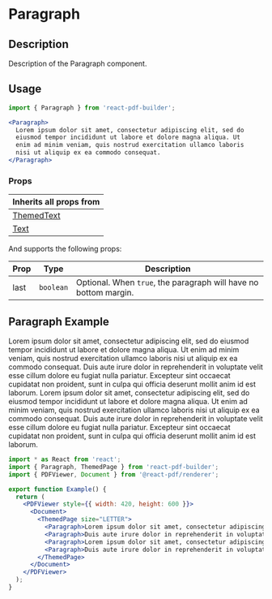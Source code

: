 

<Meta title="Documentation/Components/Typography/Paragraph" />

<h1>Paragraph</h1>

## Description

Description of the Paragraph component.

## Usage

```jsx
import { Paragraph } from 'react-pdf-builder';
```

```jsx
<Paragraph>
  Lorem ipsum dolor sit amet, consectetur adipiscing elit, sed do 
  eiusmod tempor incididunt ut labore et dolore magna aliqua. Ut 
  enim ad minim veniam, quis nostrud exercitation ullamco laboris 
  nisi ut aliquip ex ea commodo consequat.
</Paragraph>
```

### Props

| Inherits all props from                                                                                                    |
| -------------------------------------------------------------------------------------------------------------------------- |
| [ThemedText](https://justinmahar.github.io/react-pdf-builder/?path=/docs/documentation-components-basics-themedtext--docs) |
| [Text](https://react-pdf.org/components#text)                                                                              |

And supports the following props:

| Prop | Type      | Description                                                      |
| ---- | --------- | ---------------------------------------------------------------- |
| last | `boolean` | Optional. When `true`, the paragraph will have no bottom margin. |

## Paragraph Example

<DocsPDF>
  <Paragraph>Lorem ipsum dolor sit amet, consectetur adipiscing elit, sed do eiusmod tempor incididunt ut labore et dolore magna aliqua. Ut enim ad minim veniam, quis nostrud exercitation ullamco laboris nisi ut aliquip ex ea commodo consequat.</Paragraph>
  <Paragraph>Duis aute irure dolor in reprehenderit in voluptate velit esse cillum dolore eu fugiat nulla pariatur. Excepteur sint occaecat cupidatat non proident, sunt in culpa qui officia deserunt mollit anim id est laborum.</Paragraph>
  <Paragraph>Lorem ipsum dolor sit amet, consectetur adipiscing elit, sed do eiusmod tempor incididunt ut labore et dolore magna aliqua. Ut enim ad minim veniam, quis nostrud exercitation ullamco laboris nisi ut aliquip ex ea commodo consequat.</Paragraph>
  <Paragraph>Duis aute irure dolor in reprehenderit in voluptate velit esse cillum dolore eu fugiat nulla pariatur. Excepteur sint occaecat cupidatat non proident, sunt in culpa qui officia deserunt mollit anim id est laborum.</Paragraph>
</DocsPDF>

```jsx
import * as React from 'react';
import { Paragraph, ThemedPage } from 'react-pdf-builder';
import { PDFViewer, Document } from '@react-pdf/renderer';

export function Example() {
  return (
    <PDFViewer style={{ width: 420, height: 600 }}>
      <Document>
        <ThemedPage size="LETTER">
          <Paragraph>Lorem ipsum dolor sit amet, consectetur adipiscing elit, sed do eiusmod tempor incididunt ut labore et dolore magna aliqua. Ut enim ad minim veniam, quis nostrud exercitation ullamco laboris nisi ut aliquip ex ea commodo consequat.</Paragraph>
          <Paragraph>Duis aute irure dolor in reprehenderit in voluptate velit esse cillum dolore eu fugiat nulla pariatur. Excepteur sint occaecat cupidatat non proident, sunt in culpa qui officia deserunt mollit anim id est laborum.</Paragraph>
          <Paragraph>Lorem ipsum dolor sit amet, consectetur adipiscing elit, sed do eiusmod tempor incididunt ut labore et dolore magna aliqua. Ut enim ad minim veniam, quis nostrud exercitation ullamco laboris nisi ut aliquip ex ea commodo consequat.</Paragraph>
          <Paragraph>Duis aute irure dolor in reprehenderit in voluptate velit esse cillum dolore eu fugiat nulla pariatur. Excepteur sint occaecat cupidatat non proident, sunt in culpa qui officia deserunt mollit anim id est laborum.</Paragraph>
        </ThemedPage>
      </Document>
    </PDFViewer>
  );
}
```
